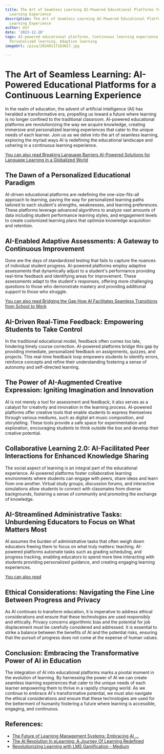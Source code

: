 ```yaml
---
title: The Art of Seamless Learning AI-Powered Educational Platforms for a Continuous
  Learning Experience
description: The Art of Seamless Learning AI-Powered Educational Platforms for a Continuous
  Learning Experience
author: Usf
date: '2023-12-20'
tags: AI-powered educational platforms, Continuous learning experience, Seamless learning,
  Personalized learning, Adaptive learning
imageUrl: /pixa/20240117163827.jpg

---
```

#  The Art of Seamless Learning:  AI-Powered Educational Platforms for a Continuous Learning Experience

In the realm of education, the advent of artificial intelligence (AI) has heralded a  transformative era, propelling us toward a future where learning is no longer confined to the traditional classroom. AI-powered educational platforms are revolutionizing the way  we acquire knowledge, creating immersive and personalized learning experiences that cater  to  the unique  needs of each learner. Join us as we delve into  the art of seamless learning, exploring the myriad ways  AI is redefining the educational landscape and ushering in a continuous learning experience.

[You can also  read Breaking Language Barriers AI-Powered Solutions for Language Learning in a Globalized World](Breaking%20Language%20Barriers%20AI-Powered%20Solutions%20for%20Language%20Learning%20in%20a%20Globalized%20World)


## The Dawn of a Personalized Educational Paradigm

AI-driven educational  platforms are redefining the one-size-fits-all  approach to learning, paving the way for personalized learning paths tailored to each student's strengths, weaknesses, and learning preferences. These  platforms leverage advanced algorithms to analyze vast amounts of data including student performance learning styles, and engagement levels to create  customized learning plans that optimize knowledge  acquisition and retention.

## AI-Enabled  Adaptive Assessments:  A Gateway to Continuous Improvement

Gone are the  days of standardized testing that fails  to capture the nuances of individual student progress. AI-powered platforms employ adaptive assessments that dynamically adjust to a student's performance providing  real-time feedback and  identifying areas for improvement. These assessments adapt to the student's  responses, offering more challenging questions to those who demonstrate mastery and providing  additional support to  those who struggle.

[You can also read Bridging the Gap How AI Facilitates Seamless  Transitions  from School to Work](Bridging%20the%20Gap%20How%20AI%20Facilitates%20Seamless%20Transitions%20from%20School%20to%20Work)


## AI-Driven Real-Time  Feedback: Empowering Students to Take Control

In the traditional educational model, feedback often comes too late, hindering timely course correction. AI-powered  platforms bridge this gap by providing immediate, personalized feedback on assignments, quizzes, and projects. This real-time  feedback loop empowers students to identify errors, reinforce concepts and refine their understanding fostering a sense of autonomy and self-directed  learning.

## The Power  of AI-Augmented Creative Expression: Igniting Imagination and Innovation

AI is not merely a tool for assessment and feedback; it also serves as a  catalyst for creativity and innovation in the  learning process. AI-powered platforms offer  creative tools  that enable students to express themselves through various  mediums, such as digital art music composition, and storytelling. These tools  provide a safe space for  experimentation and  exploration, encouraging students to think outside the box and develop their creative potential.

## Collaborative Learning 2.0: AI-Facilitated Peer  Interactions for  Enhanced Knowledge Sharing

The  social aspect  of learning is an integral  part of the educational experience. AI-powered platforms foster collaborative learning environments where students can engage with peers, share ideas and learn from one another. Virtual  study  groups, discussion forums, and interactive simulations allow students to connect with classmates from  diverse backgrounds, fostering  a sense of community  and promoting the exchange of knowledge.

## AI-Streamlined Administrative  Tasks: Unburdening Educators  to  Focus on What  Matters Most

AI assumes  the burden of administrative tasks that often weigh down educators  freeing them to focus on what truly matters: teaching. AI-powered platforms automate tasks such as grading scheduling, and progress tracking, enabling educators to spend more time interacting with students providing personalized guidance, and creating engaging learning experiences.

[You  can also read ]()


## Ethical Considerations: Navigating the Fine Line Between Progress and Privacy

As AI continues to transform education, it is imperative to address ethical  considerations and ensure that these technologies are used responsibly and ethically. Privacy concerns algorithmic bias and the potential for job displacement must be carefully considered and  addressed. It is essential to strike a  balance between the benefits of AI  and the potential risks, ensuring that the pursuit of progress does not come at the expense of human values.

## Conclusion: Embracing the Transformative Power of AI in  Education

The integration of AI into  educational platforms marks a pivotal moment in the evolution of learning. By harnessing the power of AI we can create seamless learning experiences that cater to the unique needs of each learner empowering them to  thrive in a rapidly changing world. As we continue to  embrace  AI's transformative  potential, we must also  navigate the ethical considerations and ensure that these  technologies are used for the betterment of humanity  fostering a future where learning is accessible, engaging, and continuous.

## References:
- [The Future of Learning Management Systems: Embracing AI ...](https://www.linkedin.com/pulse/future-learning-management-systems-embracing-mark)
- [The AI Revolution In eLearning: A Journey Of Learning Redefined](https://elearningindustry.com/ai-revolution-in-elearning-a-journey-of-learning-redefined)
- [Revolutionizing Learning with LMS Gamification - Medium](https://medium.com/@marketing.learntech/revolutionizing-learning-with-lms-gamification-unveiling-the-power-of-gamified-learning-8eaec2d7764d)
